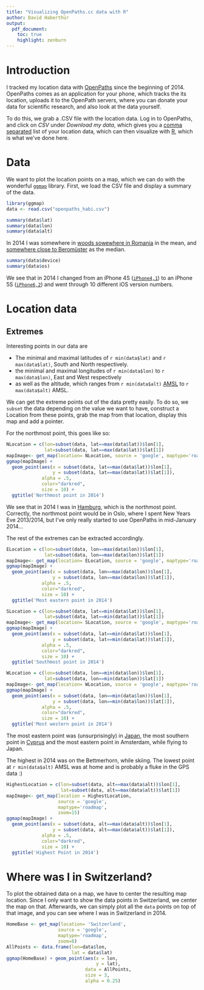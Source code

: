 ```yaml
---
title: "Visualizing OpenPaths.cc data with R"
author: David Haberthür
output:
  pdf_document:
    toc: true
    highlight: zenburn
---
```


# Introduction
I tracked my location data with [OpenPaths](http://openpaths.cc) since the beginning of 2014.
OpenPaths comes as an application for your phone, which tracks the its location, uploads it to the OpenPath servers, where you can donate your data for scientific research, and also look at the data yourself.

To do this, we grab a .CSV file with the location data.
Log in to OpenPaths, and click on *CSV* under *Download my data*, which gives you a [comma separated](http://en.wikipedia.org/wiki/Comma-separated_values) list of your location data, which can then visualize with [R](http://www.r-project.org), which is what we've done here.

# Data
We want to plot the location points on a map, which we can do with the wonderful [`ggmap`](http://cran.r-project.org/web/packages/ggmap/) library.
First, we load the CSV file and display a summary of the data.

```r
library(ggmap)
data <- read.csv("openpaths_habi.csv")
```

```r
summary(data$lat)
summary(data$lon)
summary(data$alt)
```
In 2014 I was somewhere in [woods sowewhere in Romania](https://www.google.ch/maps/place/46°00'00.0%22N+21°48'00.0%22E) in the mean, and [somewhere close to Beromüster](https://www.google.ch/maps/place/47°12'00.0%22N+8°12'00.0%22E) as the median.

```r
summary(data$device)
summary(data$os)
```
We see that in 2014 I changed from an iPhone 4S ([`iPhone4,1`](http://www.everymac.com/ultimate-mac-lookup/?search_keywords=iPhone4,1)) to an iPhone 5S ([`iPhone6,2`](http://www.everymac.com/ultimate-mac-lookup/?search_keywords=iPhone6,2)) and went through 10 different iOS version numbers.

# Location data
## Extremes
Interesting points in our data are

  - The minimal and maximal latitudes of `r min(data$lat)` and `r max(data$lat)`, South and North respectively.
  - the minimal and maximal longitudes of `r min(data$lon)` to `r max(data$lon)`, East and West respectively
  - as well as the altitude, which ranges from `r min(data$alt)` [AMSL](https://en.wikipedia.org/wiki/Sea_level) to `r max(data$alt)` AMSL.
  
We can get the extreme points out of the data pretty easily.
To do so, we `subset` the data depending on the value we want to have, construct a Location from these points, grab the map from that location, display this map and add a pointer.

For the northmost point, this goes like so:
```r
NLocation = c(lon=subset(data, lat==max(data$lat))$lon[1],
              lat=subset(data, lat==max(data$lat))$lat[1])
mapImage<- get_map(location= NLocation, source = 'google', maptype='roadmap', zoom=15)
ggmap(mapImage) +
  geom_point(aes(x = subset(data, lat==max(data$lat))$lon[1],
                 y = subset(data, lat==max(data$lat))$lat[1]),
             alpha = .5,
             color="darkred",
             size = 10) +
  ggtitle('Northmost point in 2014')
````
We see that in 2014 I was in [Hamburg](https://www.flickr.com/photos/habi/sets/72157645730536835/), which is the northmost point.
Correctly, the northmost point would be in Oslo, where I spent New Years Eve 2013/2014, but I've only really started to use OpenPaths in mid-January 2014...

The rest of the extremes can be extracted accordingly.

```r
ELocation = c(lon=subset(data, lon==max(data$lon))$lon[1],
              lat=subset(data, lon==max(data$lon))$lat[1])
mapImage<- get_map(location= ELocation, source = 'google', maptype='roadmap', zoom=15)
ggmap(mapImage) +
  geom_point(aes(x = subset(data, lon==max(data$lon))$lon[1],
                 y = subset(data, lon==max(data$lon))$lat[1]),
             alpha = .5,
             color="darkred",
             size = 10) +
  ggtitle('Most eastern point in 2014')

SLocation = c(lon=subset(data, lat==min(data$lat))$lon[1],
              lat=subset(data, lat==min(data$lat))$lat[1])
mapImage<- get_map(location= SLocation, source = 'google', maptype='roadmap', zoom=15)
ggmap(mapImage) +
  geom_point(aes(x = subset(data, lat==min(data$lat))$lon[1],
                 y = subset(data, lat==min(data$lat))$lat[1]),
             alpha = .5,
             color="darkred",
             size = 10) +
  ggtitle('Southmost point in 2014')

WLocation = c(lon=subset(data, lon==min(data$lon))$lon[1],
              lat=subset(data, lon==min(data$lon))$lat[1])
mapImage<- get_map(location= WLocation, source = 'google', maptype='roadmap', zoom=15)
ggmap(mapImage) +
  geom_point(aes(x = subset(data, lon==min(data$lon))$lon[1],
                 y = subset(data, lon==min(data$lon))$lat[1]),
             alpha = .5,
             color="darkred",
             size = 10) +
  ggtitle('Most western point in 2014')
````

The most eastern point was (unsurprisingly) in [Japan](https://www.flickr.com/photos/habi/sets/72157644608251866/), the most southern point in [Cyprus](https://www.flickr.com/photos/habi/sets/72157649175258515/) and the most eastern point in Amsterdam, while flying to Japan.

The highest in 2014 was on the Bettmerhorn, while skiing.
The lowest point at `r min(data$alt)` AMSL was at home and is probably a fluke in the GPS data :)

```r
HighestLocation = c(lon=subset(data, alt==max(data$alt))$lon[1],
                    lat=subset(data, alt==max(data$alt))$lat[1])
mapImage<- get_map(location = HighestLocation,
                   source = 'google',
                   maptype='roadmap',
                   zoom=15)
ggmap(mapImage) +
  geom_point(aes(x = subset(data, alt==max(data$alt))$lon[1],
                 y = subset(data, alt==max(data$alt))$lat[1]),
             alpha = .5,
             color="darkred",
             size = 10) +
  ggtitle('Highest Point in 2014')
````

# Where was I in Switzerland?
To plot the obtained data on a map, we have to center the resulting map location.
Since I only want to show the data points in Switzerland, we center the map on that.
Afterwards, we can simply plot all the `data` points on top of that image, and you can see where I was in Switzerland in 2014.

```r
HomeBase <- get_map(location= 'Switzerland',
                   source = 'google',
                   maptype='roadmap',
                   zoom=8)
AllPoints <- data.frame(lon=data$lon,
                        lat = data$lat)
ggmap(HomeBase) + geom_point(aes(x = lon,
                                 y = lat),
                             data = AllPoints,
                             size = 3,
                             alpha = 0.25)
```

